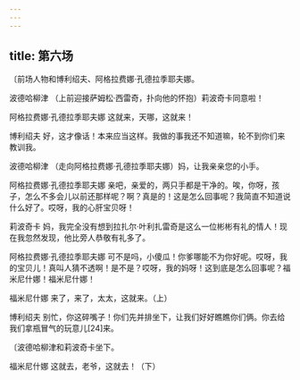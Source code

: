```yaml
---
---
---
```

title: 第六场
---




〔前场人物和博利绍夫、阿格拉费娜·孔德拉季耶夫娜。





波德哈柳津 （上前迎接萨姆松·西雷奇，扑向他的怀抱）莉波奇卡同意啦！

阿格拉费娜·孔德拉季耶夫娜 这就来，天哪，这就来！

博利绍夫 好，这才像话！本来应当这样。我做的事我还不知道嘛，轮不到你们来教训我。

波德哈柳津 （走向阿格拉费娜·孔德拉季耶夫娜）妈，让我亲亲您的小手。

阿格拉费娜·孔德拉季耶夫娜 亲吧，亲爱的，两只手都是干净的。唉，你呀，孩子，怎么不多会儿以前还那样呢？啊？真是的！这是怎么回事呢？我简直不知道说什么好了。哎呀，我的心肝宝贝呀！

莉波奇卡 妈，我完全没有想到拉扎尔·叶利扎雷奇是这么一位彬彬有礼的情人！现在我忽然发现，他比旁人恭敬有礼多了。

阿格拉费娜·孔德拉季耶夫娜 可不是吗，小傻瓜！你爹哪能不为你好呢。哎呀，我的宝贝儿！真叫人猜不透啊！是不是？哎呀，我的妈呀！这到底是怎么回事呢？福米尼什娜！福米尼什娜！

福米尼什娜 来了，来了，太太，这就来。（上）

博利绍夫 别忙，你这碎嘴子！你们先并排坐下，让我们好好瞧瞧你们俩。你去给我们拿瓶冒气的玩意儿[24]来。

〔波德哈柳津和莉波奇卡坐下。

福米尼什娜 这就去，老爷，这就去！（下）